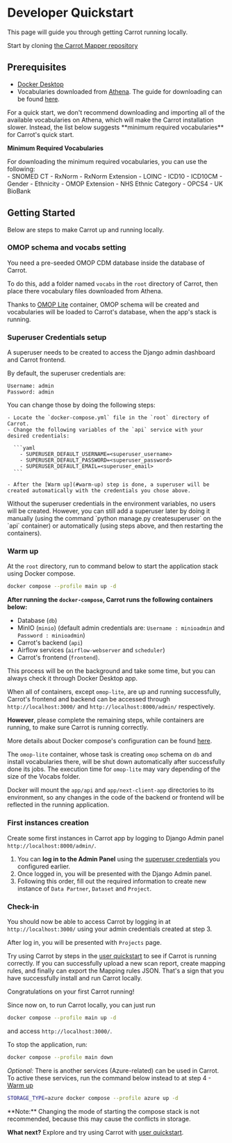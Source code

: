 
# Developer Quickstart

This page will guide you through getting Carrot running locally.

Start by cloning [the Carrot Mapper repository](https://github.com/Health-Informatics-UoN/carrot-mapper)

## Prerequisites

- [Docker Desktop](https://www.docker.com/products/docker-desktop/)
- Vocabularies downloaded from [Athena](https://athena.ohdsi.org/). The guide for downloading can be found [here](https://github.com/OHDSI/Vocabulary-v5.0/wiki/General-Structure,-Download-and-Use).

<Callout type="info">
  For a quick start, we don't recommend downloading and importing all of the available vocabularies on Athena, which will make the Carrot installation slower. Instead, the list below suggests **minimum required vocabularies** for Carrot's quick start. 
</Callout>

**Minimum Required Vocabularies**
  <div>
    For downloading the minimum required vocabularies, you can use the following:
    <div>
      - SNOMED CT
      - RxNorm
      - RxNorm Extension
      - LOINC
      - ICD10
      - ICD10CM
      - Gender
      - Ethnicity
      - OMOP Extension
      - NHS Ethnic Category
      - OPCS4
      - UK BioBank
    </div>
  </div>

## Getting Started

Below are steps to make Carrot up and running locally.

<Steps>

### OMOP schema and vocabs setting

You need a pre-seeded OMOP CDM database inside the database of Carrot.

To do this, add a folder named `vocabs` in the `root` directory of Carrot, then place there vocabulary files downloaded from Athena.

Thanks to [OMOP Lite](https://github.com/Health-Informatics-UoN/omop-lite) container, OMOP schema will be created and vocabularies will be loaded to Carrot's database, when the app's stack is running.

### Superuser Credentials setup
A superuser needs to be created to access the Django admin dashboard and Carrot frontend.

By default, the superuser credentials are:

```
Username: admin
Password: admin
```

You can change those by doing the following steps:

    - Locate the `docker-compose.yml` file in the `root` directory of Carrot.
    - Change the following variables of the `api` service with your desired credentials:

      ```yaml
        - SUPERUSER_DEFAULT_USERNAME=<superuser_username>
        - SUPERUSER_DEFAULT_PASSWORD=<superuser_password>
        - SUPERUSER_DEFAULT_EMAIL=<superuser_email>
      ```

    - After the [Warm up](#warm-up) step is done, a superuser will be created automatically with the credentials you chose above.


<Callout type="info">
  Without the superuser credentials in the environment variables, no users will be created. However, you can still add a superuser later by doing it manually (using the command `python manage.py createsuperuser` on the `api` container) or automatically (using steps above, and then restarting the containers).
</Callout>

### Warm up

At the `root` directory, run to command below to start the application stack using Docker compose.

```bash copy
docker compose --profile main up -d
```

**After running the `docker-compose`, Carrot runs the following containers below:**

- Database (`db`)
- MinIO  (`minio`) (default admin credentials are: `Username : minioadmin` and `Password : minioadmin`)
- Carrot's backend (`api`) 
- Airflow services (`airflow-webserver` and `scheduler`)
- Carrot's frontend (`frontend`).

This process will be on the background and take some time, but you can always check it through Docker Desktop app.

When all of containers, except `omop-lite`, are up and running successfully, Carrot's frontend and backend can be accessed through `http://localhost:3000/` and `http://localhost:8000/admin/` respectively.

**However**, please complete the remaining steps, while containers are running, to make sure Carrot is running correctly.

More details about Docker compose's configuration can be found [here](configuration).

<Callout type="info">

The `omop-lite` container, whose task is creating `omop` schema on `db` and install vocabularies there, will be shut down automatically after successfully done its jobs. The execution time for `omop-lite` may vary depending of the size of the Vocabs folder.

</Callout>

<Callout type="info">

Docker will mount the `app/api` and `app/next-client-app` directories to its environment, so any changes in the code of the backend or frontend will be reflected in the running application.

</Callout>

### First instances creation

Create some first instances in Carrot app by logging to Django Admin panel `http://localhost:8000/admin/`.

1. You can **log in to the Admin Panel** using the [superuser credentials](#superuser-credentials-setup) you configured earlier.
2. Once logged in, you will be presented with the Django Admin panel.
3. Following this order, fill out the required information to create new instance of `Data Partner`, `Dataset` and `Project`.

### Check-in

You should now be able to access Carrot by logging in at `http://localhost:3000/` using your admin credentials created at step 3.

After log in, you will be presented with `Projects` page.

Try using Carrot by steps in the [user quickstart](/mapper/user_guide/quickstart) to see if Carrot is running correctly. If you can successfully upload a new scan report, create mapping rules, and finally can export the Mapping rules JSON. That's a sign that you have successfully install and run Carrot locally.

<Callout emoji="🎉">Congratulations on your first Carrot running!</Callout>

</Steps>

Since now on, to run Carrot locally, you can just run

```bash copy
docker compose --profile main up -d
```

and access `http://localhost:3000/`.

To stop the application, run:

```bash copy
docker compose --profile main down
```
_Optional:_ There is another services (Azure-related) can be used in Carrot. To active these services, run the command below instead to at step 4 - [Warm up](#warm-up) 

```bash copy
STORAGE_TYPE=azure docker compose --profile azure up -d
```
<Callout type='warning'>
**Note:** Changing the mode of starting the compose stack is not recommended, because this may cause the conflicts in storage.
</Callout>

**What next?** Explore and try using Carrot with [user quickstart](/mapper/user_guide/quickstart).
